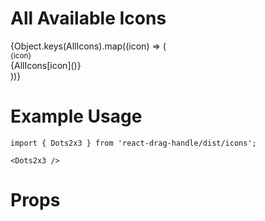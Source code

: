 <!--- Icons.stories.mdx --->



<Meta title="Icons" component={Dots2x3} />

# All Available Icons

<Canvas>
  <Story name="All">
    {Object.keys(AllIcons).map((icon) => (
      <div
        key={icon}
        style={{
          display: 'inline-flex',
          width: '200px',
          height: '100px',
          flexDirection: 'column',
          alignItems: 'center',
        }}
      >
        <small
          style={{
            marginBottom: '2em',
            color: 'black',
            fontFamily: 'arial',
            fontSize: '12px',
          }}
        >
          {icon}
        </small>
        <div>{AllIcons[icon]()}</div>
      </div>
    ))}
  </Story>
</Canvas>

# Example Usage

```
import { Dots2x3 } from 'react-drag-handle/dist/icons';

<Dots2x3 />
```

# Props

<ArgsTable of={Dots2x3} />

